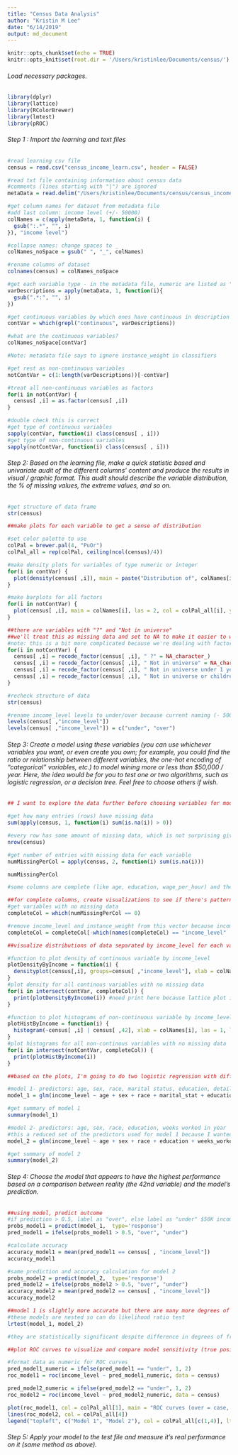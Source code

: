 ```yaml
---
title: "Census Data Analysis"
author: "Kristin M Lee"
date: "6/14/2019"
output: md_document
---
```


```r
knitr::opts_chunk$set(echo = TRUE)
knitr::opts_knit$set(root.dir = '/Users/kristinlee/Documents/census/')
```

######  Load necessary packages.
```r
library(dplyr)
library(lattice)
library(RColorBrewer)
library(lmtest)
library(pROC)
```


###### Step 1 : Import the learning and text files
```r
#read learning csv file
census = read.csv("census_income_learn.csv", header = FALSE)

#read txt file containing information about census data
#comments (lines starting with "|") are ignored
metaData = read.delim("/Users/kristinlee/Documents/census/census_income_metadata.txt", stringsAsFactors = FALSE, sep = "\n", fill = TRUE, comment = "|")

#get column names for dataset from metadata file
#add last column: income level (+/- 50000)
colNames = c(apply(metaData, 1, function(i) {
  gsub(":.*", "", i)
}), "income level")

#collapse names: change spaces to _
colNames_noSpace = gsub(" ", "_", colNames)

#rename columns of dataset
colnames(census) = colNames_noSpace

#get each variable type - in the metadata file, numeric are listed as "continuous" while the rest ("nominal") have the possible levels and will be coded here as factors
varDescriptions = apply(metaData, 1, function(i){
  gsub(".*:", "", i)
})

#get continuous variables by which ones have continuous in description
contVar = which(grepl("continuous", varDescriptions))

#what are the continuous variables?
colNames_noSpace[contVar]

#Note: metadata file says to ignore instance_weight in classifiers

#get rest as non-continuous variables
notContVar = c(1:length(varDescriptions))[-contVar]

#treat all non-continuous variables as factors
for(i in notContVar) {
  census[ ,i] = as.factor(census[ ,i])  
}

#double check this is correct
#get type of continuous variables
sapply(contVar, function(i) class(census[ , i]))
#get type of non-continuous variables
sapply(notContVar, function(i) class(census[ , i]))
```

###### Step 2: Based on the learning file, make a quick statistic based and univariate audit of the different columns’ content and produce the results in visual / graphic format. This audit should describe the variable distribution, the % of missing values, the extreme values, and so on.
```r
#get structure of data frame
str(census)

##make plots for each variable to get a sense of distribution

#set color palette to use
colPal = brewer.pal(4, "PuOr")
colPal_all = rep(colPal, ceiling(ncol(census)/4))

#make density plots for variables of type numeric or integer
for(i in contVar) {
  plot(density(census[ ,i]), main = paste("Distribution of", colNames[i]), col = colPal_all[i], cex.main = 0.7)
}

#make barplots for all factors
for(i in notContVar) {
  plot(census[ ,i], main = colNames[i], las = 2, col = colPal_all[i], ylab = "Number of entries", cex.axis = 0.7, cex.names = 0.6 )
}

##there are variables with "?" and "Not in universe"
##we'll treat this as missing data and set to NA to make it easier to work with
#note: this is a bit more complicated because we're dealing with factors but we can use recode_factor function from dplyr package
for(i in notContVar) {
  census[ ,i] = recode_factor(census[ ,i], " ?" = NA_character_)
  census[ ,i] = recode_factor(census[ ,i], " Not in universe" = NA_character_)
  census[ ,i] = recode_factor(census[ ,i], " Not in universe under 1 year old" = NA_character_)
  census[ ,i] = recode_factor(census[ ,i], " Not in universe or children" = NA_character_)
}

#recheck structure of data
str(census)

#rename income_level levels to under/over because current naming (- 50000/50000+) could be more intuitive and has some weird spacing
levels(census[ ,"income_level"])
levels(census[ ,"income_level"]) = c("under", "over")
```

###### Step 3: Create a model using these variables (you can use whichever variables you want, or even create you own; for example, you could find the ratio or relationship between different variables, the one-hot encoding of “categorical” variables, etc.) to model wining more or less than $50,000 / year. Here, the idea would be for you to test one or two algorithms, such as logistic regression, or a decision tree. Feel free to choose others if wish.

```r
## I want to explore the data further before choosing variables for model building.

#get how many entries (rows) have missing data
sum(apply(census, 1, function(i) sum(is.na(i)) > 0))

#every row has some amount of missing data, which is not surprising given that many entries were "Not in universe"
nrow(census)

#get number of entries with missing data for each variable
numMissingPerCol = apply(census, 2, function(i) sum(is.na(i)))

numMissingPerCol

#some columns are complete (like age, education, wage_per_hour) and these seem like good variables to use to build models

##for complete columns, create visualizations to see if there's patterns related to income_level
#get variables with no missing data
completeCol = which(numMissingPerCol == 0)

#remove income_level and instance_weight from this vector because income_level is what we want to predict and we should not include instance_weight as a predictor
completeCol = completeCol[-which(names(completeCol) == "income_level" | names(completeCol) == "instance_weight")]

##visualize distributions of data separated by income_level for each variable

#function to plot density of continuous variable by income_level
plotDensityByIncome = function(i) {
  densityplot(census[,i], groups=census[ ,"income_level"], xlab = colNames[i], plot.points=FALSE, auto.key=TRUE, main = list(label = paste(colNames[i], "by Income Level (under/over 50K)"), cex = 0.7))
}
#plot density for all continous variables with no missing data
for(i in intersect(contVar, completeCol)) {
  print(plotDensityByIncome(i)) #need print here because lattice plot is strange in for loops
}

#function to plot histograms of non-continuous variable by income_level
plotHistByIncome = function(i) {
  histogram(~census[ ,i] | census[ ,42], xlab = colNames[i], las = 1, layout = c(1, 2), scales = list(x = list(rot = 90, cex = 0.5)))
}
#plot histograms for all non-continous variables with no missing data
for(i in intersect(notContVar, completeCol)) {
  print(plotHistByIncome(i))
}

##based on the plots, I'm going to do two logistic regression with different predictors:

#model 1- predictors: age, sex, race, marital status, education, detailed industry recode, detailed occupation recode, weeks worked in year, and number persons worked for employer
model_1 = glm(income_level ~ age + sex + race + marital_stat + education + detailed_industry_recode + detailed_occupation_recode + weeks_worked_in_year + num_persons_worked_for_employer, family = binomial, na.action = na.omit, data = census) 

#get summary of model 1
summary(model_1)

#model 2- predictors: age, sex, race, education, weeks worked in year
#this a reduced set of the predictors used for model 1 because I wanted to know if we could still do accurate predictions with fewers predictors  
model_2 = glm(income_level ~ age + sex + race + education + weeks_worked_in_year, data = census, family = binomial, na.action = na.omit) 

#get summary of model 2
summary(model_2)
```

###### Step 4: Choose the model that appears to have the highest performance based on a comparison between reality (the 42nd variable) and the model’s prediction. 

```r
##using model, predict outcome
#if prediction > 0.5, label as "over", else label as "under" $50K income level
probs_model1 = predict(model_1,  type='response')
pred_model1 = ifelse(probs_model1 > 0.5, "over", "under")

#calculate accuracy
accuracy_model1 = mean(pred_model1 == census[ , "income_level"])
accuracy_model1

#same prediction and accuracy calculation for model 2
probs_model2 = predict(model_2,  type='response')
pred_model2 = ifelse(probs_model2 > 0.5, "over", "under")
accuracy_model2 = mean(pred_model2 == census[ , "income_level"])
accuracy_model2

##model 1 is slightly more accurate but there are many more degrees of freedom so is it actually better?
#these models are nested so can do likelihood ratio test
lrtest(model_1, model_2)

#they are statistically significant despite difference in degrees of freedom so let's proceed with model 1 as best fit of the 2

##plot ROC curves to visualize and compare model sensitivity (true positive rate) and specificity (true negative rate) where "over" is positive

#format data as numeric for ROC curves
pred_model1_numeric = ifelse(pred_model1 == "under", 1, 2)
roc_model1 = roc(income_level ~ pred_model1_numeric, data = census)

pred_model2_numeric = ifelse(pred_model2 == "under", 1, 2)
roc_model2 = roc(income_level ~ pred_model2_numeric, data = census)

plot(roc_model1, col = colPal_all[1], main = "ROC curves (over = case, under = control)")
lines(roc_model2, col = colPal_all[4])
legend("topleft", c("Model 1", "Model 2"), col = colPal_all[c(1,4)], lty = 1)
```


###### Step 5: Apply your model to the test file and measure it’s real performance on it (same method as above).
```r

```

